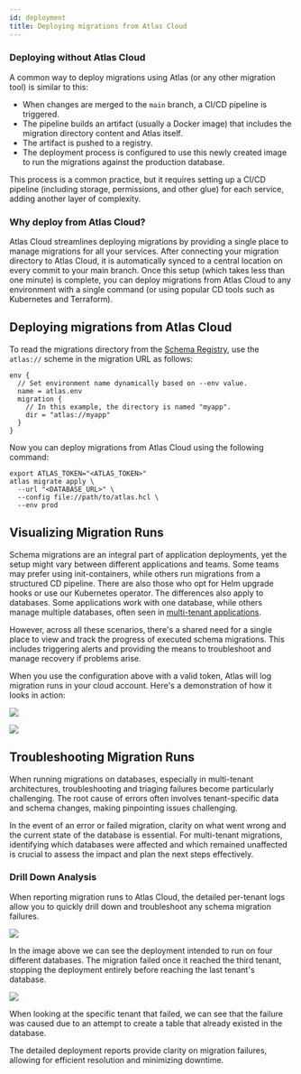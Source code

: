 ```yaml
---
id: deployment
title: Deploying migrations from Atlas Cloud
---
```



### Deploying without Atlas Cloud

A common way to deploy migrations using Atlas (or any other migration tool) is similar to this:

* When changes are merged to the `main` branch, a CI/CD pipeline is triggered.
* The pipeline builds an artifact (usually a Docker image) that includes the migration directory content
  and Atlas itself.
* The artifact is pushed to a registry.
* The deployment process is configured to use this newly created image to run the migrations
  against the production database.

This process is a common practice, but it requires setting up a CI/CD pipeline (including storage, permissions,
and other glue) for each service, adding another layer of complexity.

### Why deploy from Atlas Cloud?

Atlas Cloud streamlines deploying migrations by providing a single place to manage migrations for all your services. After connecting
your migration directory to Atlas Cloud, it is automatically synced to a central location on every commit to your main branch.
Once this setup (which takes less than one minute) is complete, you can deploy migrations from Atlas Cloud to any environment
with a single command (or using popular CD tools such as Kubernetes and Terraform).

## Deploying migrations from Atlas Cloud

To read the migrations directory from the [Schema Registry](https://atlasgo.io/cloud/features/registry),
use the `atlas://` scheme in the migration URL as follows:

```hcl title="atlas.hcl"
env {
  // Set environment name dynamically based on --env value.
  name = atlas.env
  migration {
    // In this example, the directory is named "myapp".
    dir = "atlas://myapp"
  }
}
```

Now you can deploy migrations from Atlas Cloud using the following command:

```shell
export ATLAS_TOKEN="<ATLAS_TOKEN>"
atlas migrate apply \
  --url "<DATABASE_URL>" \
  --config file://path/to/atlas.hcl \
  --env prod
```

## Visualizing Migration Runs

Schema migrations are an integral part of application deployments, yet the setup might vary between different applications and teams.
Some teams may prefer using init-containers, while others run migrations from a structured CD pipeline. There are also those who opt for Helm
upgrade hooks or use our Kubernetes operator. The differences also apply to databases. Some applications work with one database,
while others manage multiple databases, often seen in [multi-tenant applications](/blog/2022/10/27/multi-tenant-support).

However, across all these scenarios, there's a shared need for a single place to view and track the progress of executed
schema migrations. This includes triggering alerts and providing the means to troubleshoot and manage recovery if
problems arise.

When you use the configuration above with a valid token, Atlas will log migration
runs in your cloud account. Here's a demonstration of how it looks in action:

<Tabs>
<TabItem label="Single Deployment" value="single">

[![](https://atlasgo.io/uploads/cloud/images/deployment-2.png)](https://gh.atlasgo.cloud/dirs/4294967383/deployments/51539607593)

</TabItem>
<TabItem label="Multi-Tenant Deployment" value="mt">

[![](https://atlasgo.io/uploads/cloud/images/deployment-set-2.png)](https://gh.atlasgo.cloud/dirs/4294967347/deployments/sets/94489280524)

</TabItem>
</Tabs>

## Troubleshooting Migration Runs

When running migrations on databases, especially in multi-tenant architectures, troubleshooting and triaging failures become particularly challenging.
The root cause of errors often involves tenant-specific data and schema changes, making pinpointing issues challenging.

In the event of an error or failed migration, clarity on what went wrong and the current state of the database is essential.
For multi-tenant migrations, identifying which databases were affected and which remained unaffected is crucial to assess the impact
and plan the next steps effectively.

### Drill Down Analysis

When reporting migration runs to Atlas Cloud, the detailed per-tenant logs allow you to quickly drill down and troubleshoot any schema migration failures.

[![](https://atlasgo.io/uploads/cloud/images/multitenant-failed-deployment.png)](https://gh.atlasgo.cloud/dirs/4294967347/deployments/sets/94489280523)

In the image above we can see the deployment intended to run on four different databases. The migration failed once it reached
the third tenant, stopping the deployment entirely before reaching the last tenant's database.

[![](https://atlasgo.io/uploads/cloud/images/tenant-failed-deployment.png)](https://gh.atlasgo.cloud/dirs/4294967347/deployments/51539607566)

When looking at the specific tenant that failed, we can see that the failure was caused due to an attempt to create a table that already existed in the database.

The detailed deployment reports provide clarity on migration failures, allowing for efficient resolution and minimizing
downtime.

